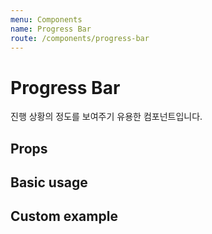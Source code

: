 ```yaml
---
menu: Components
name: Progress Bar
route: /components/progress-bar
---
```



# Progress Bar

진행 상황의 정도를 보여주기 유용한 컴포넌트입니다.

## Props

<PropsTable of={ProgressBar} />

## Basic usage

<Playground>
  <ProgressBar value={ 30 } />
</Playground>

## Custom example

<Playground>
  <ProgressBar
    value={ 80 }
    backgroundColor="pink"
    barColor="red"
    height={ 8 }
  />
</Playground>
